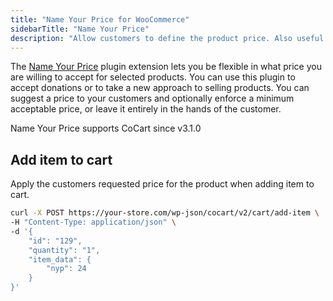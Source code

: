 ```yaml
---
title: "Name Your Price for WooCommerce"
sidebarTitle: "Name Your Price"
description: "Allow customers to define the product price. Also useful for accepting user-set donations."
---
```


The [Name Your Price](https://woocommerce.com/products/name-your-price/) plugin extension lets you be flexible in what price you are willing to accept for selected products. You can use this plugin to accept donations or to take a new approach to selling products. You can suggest a price to your customers and optionally enforce a minimum acceptable price, or leave it entirely in the hands of the customer.

<Info>
    Name Your Price supports CoCart since <Tooltip tip="This is the version of the plugin">v3.1.0</Tooltip>
</Info>

## Add item to cart

Apply the customers requested price for the product when adding item to cart.

```bash cURL
curl -X POST https://your-store.com/wp-json/cocart/v2/cart/add-item \
-H "Content-Type: application/json" \
-d '{
    "id": "129",
    "quantity": "1",
    "item_data": {
        "nyp": 24
    }
}'
```
